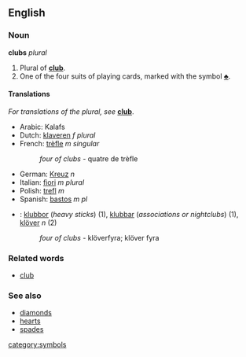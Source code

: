 ==English==
===Noun===
'''clubs''' ''plural''

#Plural of '''[[club]]'''.
#One of the four suits of playing cards, marked with the symbol [[♣]].

====Translations====
''For translations of the plural, see'' '''[[club]]'''.

*Arabic: Kalafs <!----How to write in correct script?--->
*Dutch: [[klaveren]] ''f plural''
*French: [[trèfle]] ''m singular''
*:''four of clubs'' - quatre de trèfle
*German: [[Kreuz]] ''n''
*Italian: [[fiori]] ''m plural''
*Polish: [[trefl]] ''m''
*Spanish: [[bastos]] ''m pl''
*{{sv}}: [[klubbor]] (''heavy sticks'') (1), [[klubbar]] (''associations or nightclubs'') (1), [[klöver]] ''n'' (2)
*:''four of clubs'' - klöverfyra; klöver fyra

===Related words===
*[[club]]

===See also===
*[[diamonds]]
*[[hearts]]
*[[spades]]

[[category:symbols]]